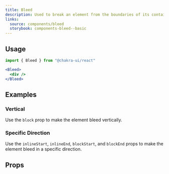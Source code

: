 ```yaml
---
title: Bleed
description: Used to break an element from the boundaries of its container
links:
  source: components/bleed
  storybook: components-bleed--basic
---
```


<ExampleTabs name="bleed-basic" />

## Usage

```jsx
import { Bleed } from "@chakra-ui/react"
```

```jsx
<Bleed>
  <div />
</Bleed>
```

## Examples

### Vertical

Use the `block` prop to make the element bleed vertically.

<ExampleTabs name="bleed-vertical" />

### Specific Direction

Use the `inlineStart`, `inlineEnd`, `blockStart`, and `blockEnd` props to make
the element bleed in a specific direction.

<ExampleTabs name="bleed-with-direction" />

## Props

<PropTable component="Bleed" part="Bleed" />
